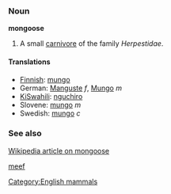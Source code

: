 ===Noun===
'''mongoose'''

# A small [[carnivore]] of the family ''Herpestidae''.

====Translations====
*[[Finnish]]: [[mungo]]
*German: [[Manguste]] ''f'', [[Mungo]] ''m''
*[[KiSwahili]]: [[nguchiro]]
*Slovene: [[mungo]] ''m''
*Swedish: [[mungo]] ''c''

===See also===
[[w:mongoose|Wikipedia article on mongoose]]

[[meef]]

[[Category:English mammals]]